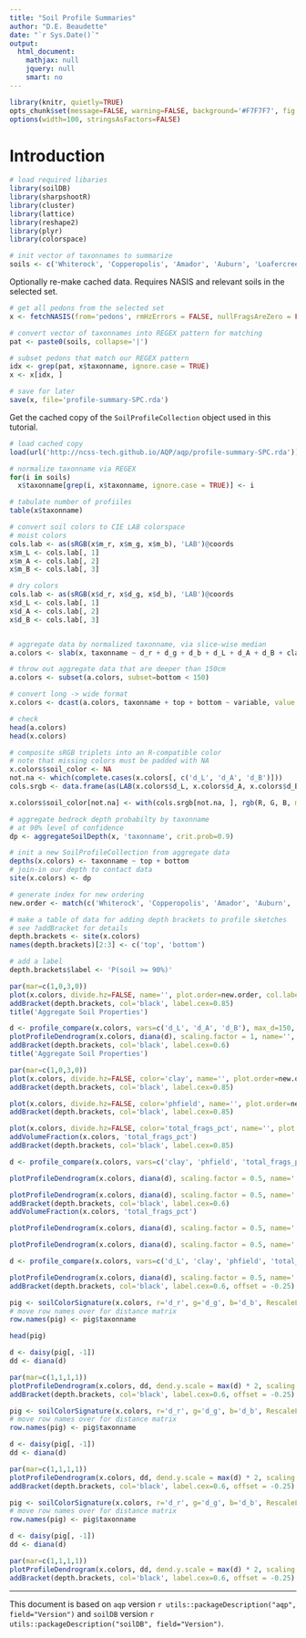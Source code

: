 ```yaml
---
title: "Soil Profile Summaries"
author: "D.E. Beaudette"
date: "`r Sys.Date()`"
output:
  html_document:
    mathjax: null
    jquery: null
    smart: no
---
```


```r
library(knitr, quietly=TRUE)
opts_chunk$set(message=FALSE, warning=FALSE, background='#F7F7F7', fig.align='center', fig.retina=2, dev='png', tidy=FALSE, verbose=FALSE)
options(width=100, stringsAsFactors=FALSE)
```


# Introduction


```r
# load required libaries
library(soilDB)
library(sharpshootR)
library(cluster)
library(lattice)
library(reshape2)
library(plyr)
library(colorspace)

# init vector of taxonnames to summarize
soils <- c('Whiterock', 'Copperopolis', 'Amador', 'Auburn', 'Loafercreek', 'Argonaut', 'Crimeahouse', 'Hennekenot')
```


Optionally re-make cached data. Requires NASIS and relevant soils in the selected set.
```r
# get all pedons from the selected set
x <- fetchNASIS(from='pedons', rmHzErrors = FALSE, nullFragsAreZero = FALSE)

# convert vector of taxonnames into REGEX pattern for matching
pat <- paste0(soils, collapse='|')

# subset pedons that match our REGEX pattern
idx <- grep(pat, x$taxonname, ignore.case = TRUE)
x <- x[idx, ]

# save for later
save(x, file='profile-summary-SPC.rda')
```

Get the cached copy of the `SoilProfileCollection` object used in this tutorial.
```r
# load cached copy
load(url('http://ncss-tech.github.io/AQP/aqp/profile-summary-SPC.rda'))

# normalize taxonname via REGEX
for(i in soils)
  x$taxonname[grep(i, x$taxonname, ignore.case = TRUE)] <- i

# tabulate number of profiiles
table(x$taxonname)

# convert soil colors to CIE LAB colorspace
# moist colors
cols.lab <- as(sRGB(x$m_r, x$m_g, x$m_b), 'LAB')@coords
x$m_L <- cols.lab[, 1]
x$m_A <- cols.lab[, 2]
x$m_B <- cols.lab[, 3]

# dry colors
cols.lab <- as(sRGB(x$d_r, x$d_g, x$d_b), 'LAB')@coords
x$d_L <- cols.lab[, 1]
x$d_A <- cols.lab[, 2]
x$d_B <- cols.lab[, 3]


# aggregate data by normalized taxonname, via slice-wise median
a.colors <- slab(x, taxonname ~ d_r + d_g + d_b + d_L + d_A + d_B + clay + phfield + total_frags_pct)

# throw out aggregate data that are deeper than 150cm
a.colors <- subset(a.colors, subset=bottom < 150)

# convert long -> wide format
x.colors <- dcast(a.colors, taxonname + top + bottom ~ variable, value.var = 'p.q50')

# check
head(a.colors)
head(x.colors)

# composite sRGB triplets into an R-compatible color
# note that missing colors must be padded with NA
x.colors$soil_color <- NA
not.na <- which(complete.cases(x.colors[, c('d_L', 'd_A', 'd_B')]))
cols.srgb <- data.frame(as(LAB(x.colors$d_L, x.colors$d_A, x.colors$d_B), 'sRGB')@coords)

x.colors$soil_color[not.na] <- with(cols.srgb[not.na, ], rgb(R, G, B, maxColorValue = 1))

# aggregate bedrock depth probabilty by taxonname
# at 90% level of confidence
dp <- aggregateSoilDepth(x, 'taxonname', crit.prob=0.9)

# init a new SoilProfileCollection from aggregate data
depths(x.colors) <- taxonname ~ top + bottom
# join-in our depth to contact data
site(x.colors) <- dp

# generate index for new ordering
new.order <- match(c('Whiterock', 'Copperopolis', 'Amador', 'Auburn', 'Loafercreek', 'Argonaut', 'Crimeahouse', 'Hennekenot'), profile_id(x.colors))

# make a table of data for adding depth brackets to profile sketches
# see ?addBracket for details
depth.brackets <- site(x.colors)
names(depth.brackets)[2:3] <- c('top', 'bottom')

# add a label
depth.brackets$label <- 'P(soil >= 90%)'
```

```r
par(mar=c(1,0,3,0))
plot(x.colors, divide.hz=FALSE, name='', plot.order=new.order, col.label='Soil Color', lwd=1.25, axis.line.offset=-6, cex.depth.axis=1, cex.id=1)
addBracket(depth.brackets, col='black', label.cex=0.85)
title('Aggregate Soil Properties')
```

```r
d <- profile_compare(x.colors, vars=c('d_L', 'd_A', 'd_B'), max_d=150, k=0)
plotProfileDendrogram(x.colors, diana(d), scaling.factor = 1, name='',  divide.hz=FALSE, y.offset=10)
addBracket(depth.brackets, col='black', label.cex=0.6)
title('Aggregate Soil Properties')
```



```r
par(mar=c(1,0,3,0))
plot(x.colors, divide.hz=FALSE, color='clay', name='', plot.order=new.order, col.label='Clay Content (%)', lwd=1.25, axis.line.offset=-6, cex.depth.axis=1, cex.id=1)
addBracket(depth.brackets, col='black', label.cex=0.85)

plot(x.colors, divide.hz=FALSE, color='phfield', name='', plot.order=new.order, col.label='pH', lwd=1.25, axis.line.offset=-6, cex.depth.axis=1, cex.id=1)
addBracket(depth.brackets, col='black', label.cex=0.85)

plot(x.colors, divide.hz=FALSE, color='total_frags_pct', name='', plot.order=new.order, col.label='Total Rock Fragment Volume (%)', lwd=1.25, axis.line.offset=-6, cex.depth.axis=1, cex.id=1)
addVolumeFraction(x.colors, 'total_frags_pct')
addBracket(depth.brackets, col='black', label.cex=0.85)
```


```r
d <- profile_compare(x.colors, vars=c('clay', 'phfield', 'total_frags_pct'), max_d=150, k=0)

plotProfileDendrogram(x.colors, diana(d), scaling.factor = 0.5, name='',  divide.hz=FALSE, y.offset=10)

plotProfileDendrogram(x.colors, diana(d), scaling.factor = 0.5, name='',  divide.hz=FALSE, y.offset=10, color='clay')
addBracket(depth.brackets, col='black', label.cex=0.6)
addVolumeFraction(x.colors, 'total_frags_pct')

plotProfileDendrogram(x.colors, diana(d), scaling.factor = 0.5, name='',  divide.hz=FALSE, y.offset=10, color='phfield')

plotProfileDendrogram(x.colors, diana(d), scaling.factor = 0.5, name='',  divide.hz=FALSE, y.offset=10, color='total_frags_pct')
```

```r
d <- profile_compare(x.colors, vars=c('d_L', 'clay', 'phfield', 'total_frags_pct'), max_d=150, k=0)

plotProfileDendrogram(x.colors, diana(d), scaling.factor = 0.5, name='',  divide.hz=FALSE, y.offset=10)
addBracket(depth.brackets, col='black', label.cex=0.6, offset = -0.25)
```



```r
pig <- soilColorSignature(x.colors, r='d_r', g='d_g', b='d_b', RescaleLightnessBy = 1, method = 'colorBucket')
# move row names over for distance matrix
row.names(pig) <- pig$taxonname

head(pig)

d <- daisy(pig[, -1])
dd <- diana(d)

par(mar=c(1,1,1,1))
plotProfileDendrogram(x.colors, dd, dend.y.scale = max(d) * 2, scaling.factor = 0.002, y.offset = 0.04, width=0.15, name='',  divide.hz=FALSE)
addBracket(depth.brackets, col='black', label.cex=0.6, offset = -0.25)
```

```r
pig <- soilColorSignature(x.colors, r='d_r', g='d_g', b='d_b', RescaleLightnessBy = 1, method = 'depthSlices')
# move row names over for distance matrix
row.names(pig) <- pig$taxonname

d <- daisy(pig[, -1])
dd <- diana(d)

par(mar=c(1,1,1,1))
plotProfileDendrogram(x.colors, dd, dend.y.scale = max(d) * 2, scaling.factor = 0.5, y.offset = 7, width=0.15, name='',  divide.hz=FALSE)
addBracket(depth.brackets, col='black', label.cex=0.6, offset = -0.25)
```

```r
pig <- soilColorSignature(x.colors, r='d_r', g='d_g', b='d_b', RescaleLightnessBy = 1, method = 'pam')
# move row names over for distance matrix
row.names(pig) <- pig$taxonname

d <- daisy(pig[, -1])
dd <- diana(d)

par(mar=c(1,1,1,1))
plotProfileDendrogram(x.colors, dd, dend.y.scale = max(d) * 2, scaling.factor = 0.5, y.offset = 7, width=0.15, name='',  divide.hz=FALSE)
addBracket(depth.brackets, col='black', label.cex=0.6, offset = -0.25)
```


----------------------------------------------------

This document is based on `aqp` version `r utils::packageDescription("aqp", field="Version")` and `soilDB` version `r utils::packageDescription("soilDB", field="Version")`.
